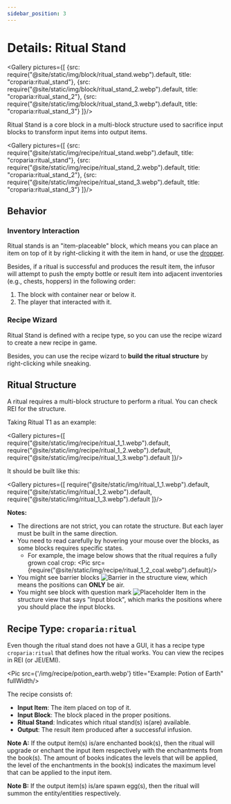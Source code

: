 ```yaml
---
sidebar_position: 3
---
```



# Details: Ritual Stand

<Gallery pictures={[
    {src: require("@site/static/img/block/ritual_stand.webp").default, title: "croparia:ritual_stand"},
    {src: require("@site/static/img/block/ritual_stand_2.webp").default, title: "croparia:ritual_stand_2"},
    {src: require("@site/static/img/block/ritual_stand_3.webp").default, title: "croparia:ritual_stand_3"}
]}/>

Ritual Stand is a core block in a multi-block structure used to sacrifice input blocks to transform input items into
output items.

<Gallery pictures={[
    {src: require("@site/static/img/recipe/ritual_stand.webp").default, title: "croparia:ritual_stand"},
    {src: require("@site/static/img/recipe/ritual_stand_2.webp").default, title: "croparia:ritual_stand_2"},
    {src: require("@site/static/img/recipe/ritual_stand_3.webp").default, title: "croparia:ritual_stand_3"}
]}/>

## Behavior

### Inventory Interaction

Ritual stands is an "item-placeable" block, which means you can place an item on top of it by right-clicking it with
the item in hand, or use the [dropper](https://minecraft.wiki/w/Dropper).

Besides, if a ritual is successful and produces the result item, the infusor will attempt to push the empty bottle or
result item into adjacent inventories (e.g., chests, hoppers) in the following order:
1. The block with container near or below it.
2. The player that interacted with it.

### Recipe Wizard

Ritual Stand is defined with a recipe type, so you can use the recipe wizard to create a new recipe in game.

Besides, you can use the recipe wizard to **build the ritual structure** by right-clicking while sneaking.

## Ritual Structure

A ritual requires a multi-block structure to perform a ritual. You can check REI for the structure.

Taking Ritual T1 as an example:

<Gallery pictures={[
    require("@site/static/img/recipe/ritual_1_1.webp").default,
    require("@site/static/img/recipe/ritual_1_2.webp").default,
    require("@site/static/img/recipe/ritual_1_3.webp").default
]}/>

It should be built like this:

<Gallery pictures={[
    require("@site/static/img/ritual_1_1.webp").default,
    require("@site/static/img/ritual_1_2.webp").default,
    require("@site/static/img/ritual_1_3.webp").default
]}/>

**Notes:**
- The directions are not strict, you can rotate the structure. But each layer must be built in the same direction.
- You need to read carefully by hovering your mouse over the blocks, as some blocks requires specific states.
  - For example, the image below shows that the ritual requires a fully grown coal crop:
  <Pic src={require("@site/static/img/recipe/ritual_1_2_coal.webp").default}/>
- You might see barrier blocks ![Barrier](https://minecraft.wiki/images/BlockSprite_barrier.webp?8d91a) in the structure
view, which means the positions can **ONLY** be air.
- You might see block with question mark
![Placeholder Item](https://github.com/MUYUTwilighter/croparia-if/blob/master/common/src/main/resources/assets/croparia/textures/item/placeholder.webp?raw=true)
in the structure view that says "Input block", which marks the positions where you should place the input blocks.

## Recipe Type: `croparia:ritual`

Even though the ritual stand does not have a GUI, it has a recipe type `croparia:ritual` that defines how the ritual
works. You can view the recipes in REI (or JEI/EMI).

<Pic src={'/img/recipe/potion_earth.webp'} title="Example: Potion of Earth" fullWidth/>

The recipe consists of:
- **Input Item**: The item placed on top of it.
- **Input Block**: The block placed in the proper positions.
- **Ritual Stand**: Indicates which ritual stand(s) is(are) available.
- **Output**: The result item produced after a successful infusion.

**Note A:** If the output item(s) is/are enchanted book(s), then the ritual will upgrade or enchant the input item
respectively with the enchantments from the book(s). The amount of books indicates the levels that will be applied, the
level of the enchantments in the book(s) indicates the maximum level that can be applied to the input item.

**Note B:** If the output item(s) is/are spawn egg(s), then the ritual will summon the entity/entities respectively.